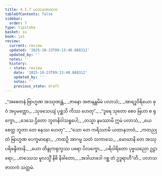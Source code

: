 ```yaml
---
title: 4.1.7 ပလာသဇာတက
tableOfContents: false
sidebar:
  order: 7
type: tipitaka
basket: su
book: ja1
review:
  current: review
  updated: '2025-10-23T09:13:40.888312'
  updated_by: ''
  notes: ''
  history:
  - state: review
    date: '2025-10-23T09:13:40.888312'
    updated_by: ''
    notes: ''
    previous_state: draft
---
```



<ReviewStatus review={frontmatter.review} showDetails={true} />

<HypothesisAnnotation frontmatter={frontmatter} />

<DynamicBreadcrumb />

<Division number="25" book="ja1" e="ch" v="22" p="96">

<Paragraph number="913" type="verses" book="ja1">
_“အစေတနံ ဗြာဟ္မဏ အဿုဏန္တံ,_  
_ဇာနော အဇာနန္တမိမံ ပလာသံ;_  
_အာရဒ္ဓဝိရိယော ဓုဝံ အပ္ပမတ္တော,_  
_သုခသေယျံ ပုစ္ဆသိ ကိဿ ဟေတု”._  

</Paragraph>

</Division>
<Division number="26" book="ja1" e="ch" v="22" p="96">

<Paragraph number="914" type="verses" book="ja1">
_“ဒူရေ သုတော စေဝ ဗြဟာ စ ရုက္ခော,_  
_ဒေသေ ဌိတော ဘူတနိဝါသရူပေါ;_  
_တသ္မာ နမဿာမိ ဣမံ ပလာသံ,_  
_ယေ စေတ္ထ ဘူတာ တေ ဓနဿ ဟေတု”._  

</Paragraph>

</Division>
<Division number="27" book="ja1" e="ch" v="22" p="96">

<Paragraph number="915" type="verses" book="ja1">
_“သော တေ ကရိဿာမိ ယထာနုဘာဝံ,_  
_ကတညုတံ ဗြာဟ္မဏ ပေက္ခမာနော;_  
_ကထဉှိ အာဂမ္မ သတံ သကာသေ,_  
_မောဃာနိ တေ အဿု ပရိဖန္ဒိတာနိ._  

</Paragraph>

</Division>
<Division number="28" book="ja1" e="ch" v="22" p="97">

<Paragraph number="916" type="verses" book="ja1">
_ယော တိန္ဒုကရုက္ခဿ ပရော ပိလက္ခော,_  
_ပရိဝါရိတော ပုဗ္ဗယညော ဥဠာရော;_  
_တဿေသ မူလသ္မိံ နိဓိ နိခါတော,_  
_အဒါယာဒေါ ဂစ္ဆ တံ ဥဒ္ဓရာဟီ”တိ._  


</Paragraph>
</Division>

<Paragraph number="917" type="center" book="ja1">
ပလာသဇာတကံ သတ္တမံ.
</Paragraph>